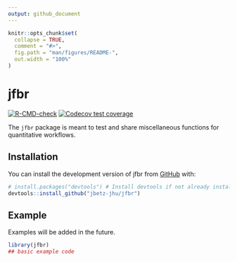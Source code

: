 ```yaml
---
output: github_document
---
```


<!-- README.md is generated from README.Rmd. Please edit that file -->

```r
knitr::opts_chunk$set(
  collapse = TRUE,
  comment = "#>",
  fig.path = "man/figures/README-",
  out.width = "100%"
)
```

# jfbr

<!-- badges: start -->
[![R-CMD-check](https://github.com/jbetz-jhu/impart/actions/workflows/R-CMD-check.yaml/badge.svg)](https://github.com/jbetz-jhu/impart/actions/workflows/R-CMD-check.yaml)
[![Codecov test coverage](https://codecov.io/gh/jbetz-jhu/jfbr/graph/badge.svg)](https://app.codecov.io/gh/jbetz-jhu/jfbr)
<!-- badges: end -->

The `jfbr` package is meant to test and share miscellaneous functions for quantitative workflows.

## Installation

You can install the development version of jfbr from [GitHub](https://github.com/) with:

```r
# install.packages("devtools") # Install devtools if not already installed
devtools::install_github("jbetz-jhu/jfbr")
```


## Example

Examples will be added in the future.

```r
library(jfbr)
## basic example code
```

